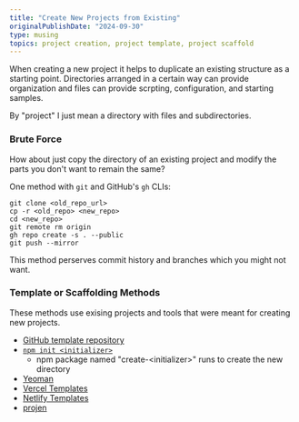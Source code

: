 ```yaml
---
title: "Create New Projects from Existing"
originalPublishDate: "2024-09-30"
type: musing
topics: project creation, project template, project scaffold
---
```


When creating a new project it helps to duplicate an existing structure as a starting point. Directories arranged in a certain way can provide organization and files can provide scrpting, configuration, and starting samples.

By "project" I just mean a directory with files and subdirectories.

### Brute Force

How about just copy the directory of an existing project and modify the parts you don't want to remain the same?

One method with `git` and GitHub's `gh` CLIs:
```
git clone <old_repo_url>
cp -r <old_repo> <new_repo>
cd <new_repo>
git remote rm origin
gh repo create -s . --public
git push --mirror
```

This method perserves commit history and branches which you might not want.

### Template or Scaffolding Methods

These methods use exising projects and tools that were meant for creating new projects.

- [GitHub template repository](https://docs.github.com/en/repositories/creating-and-managing-repositories/creating-a-template-repository)
- [`npm init <initializer>`](https://docs.npmjs.com/cli/v10/commands/npm-inithttps://docs.npmjs.com/cli/v10/commands/npm-init)
  - npm package named "create-\<initializer\>" runs to create the new directory
- [Yeoman](https://yeoman.io/)
- [Vercel Templates](https://vercel.com/templates)
- [Netlify Templates](https://www.netlify.com/integrations/templates/)
- [projen](https://projen.io/)
